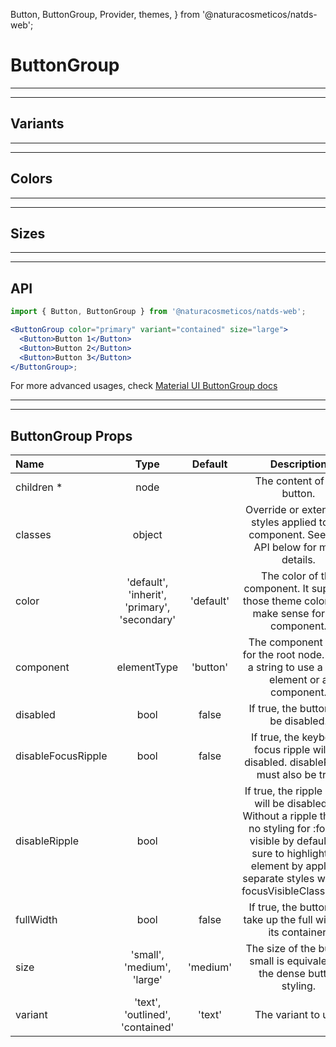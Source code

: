   Button,
  ButtonGroup,
  Provider,
  themes,
} from '@naturacosmeticos/natds-web';

# ButtonGroup

---

---

## Variants

<Provider theme={themes.natura.light}>
  <ComponentWithLabel componentList={variants} />
</Provider>

---

---

## Colors

<Provider theme={themes.natura.light}>
  <ComponentWithLabel componentList={colors} />
</Provider>

---

---

## Sizes

<Provider theme={themes.natura.light}>
  <ComponentWithLabel componentList={sizes} />
</Provider>

---

---

## API

```jsx highlight-line="2"
import { Button, ButtonGroup } from '@naturacosmeticos/natds-web';

<ButtonGroup color="primary" variant="contained" size="large">
  <Button>Button 1</Button>
  <Button>Button 2</Button>
  <Button>Button 3</Button>
</ButtonGroup>;
```

For more advanced usages, check [Material UI ButtonGroup docs](https://material-ui.com/components/buttons/#grouped-buttons)

---

---

## ButtonGroup Props

| Name               |                     Type                     |  Default  |                                                                                                   Description                                                                                                    |
| :----------------- | :------------------------------------------: | :-------: | :--------------------------------------------------------------------------------------------------------------------------------------------------------------------------------------------------------------: |
| children \*        |                     node                     |           |                                                                                            The content of the button.                                                                                            |
| classes            |                    object                    |           |                                                           Override or extend the styles applied to the component. See CSS API below for more details.                                                            |
| color              | 'default', 'inherit', 'primary', 'secondary' | 'default' |                                                          The color of the component. It supports those theme colors that make sense for this component.                                                          |
| component          |                 elementType                  | 'button'  |                                                            The component used for the root node. Either a string to use a DOM element or a component.                                                            |
| disabled           |                     bool                     |   false   |                                                                                      If true, the button will be disabled.                                                                                       |
| disableFocusRipple |                     bool                     |   false   |                                                              If true, the keyboard focus ripple will be disabled. disableRipple must also be true.                                                               |
| disableRipple      |                     bool                     |           | If true, the ripple effect will be disabled. ⚠️ Without a ripple there is no styling for :focus-visible by default. Be sure to highlight the element by applying separate styles with the focusVisibleClassName. |
| fullWidth          |                     bool                     |   false   |                                                                        If true, the button will take up the full width of its container.                                                                         |
| size               |          'small', 'medium', 'large'          | 'medium'  |                                                                     The size of the button. small is equivalent to the dense button styling.                                                                     |
| variant            |       'text', 'outlined', 'contained'        |  'text'   |                                                                                               The variant to use.                                                                                                |
